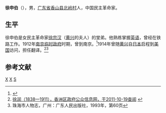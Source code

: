 '''徐申伯'''（{{bd|？||？|}}），男，[[广东省|广东省]][[香山县|香山县]][[北岭村|北岭村]]人，中国民主革命家。

==生平==
徐申伯是女民主革命家[[徐宗汉|徐宗汉]]（[[黄兴|黄兴]]的夫人）的堂弟。他熟练掌握[[英语|英语]]，曾经在铁路工作。1912年[[南京临时政府|南京临时政府]]时期，曾到南京。<ref>{{Cite web |url=http://read.dangdang.com/content_724309 |title=钟伯毅、邓家彦口述，谢文孙等整理，钟伯毅、邓家彦口述自传，中国大百科全书出版社，2009年 |accessdate=2011-10-19 |archive-date=2014-10-06 |archive-url=https://web.archive.org/web/20141006070808/http://read.dangdang.com/content_724309 |dead-url=no }}</ref>1914年曾随[[黄兴|黄兴]]自[[日本|日本]]启程到[[美国|美国]]访问，担任翻译。<ref>[http://www.zhxz.gov.cn/web-04-xr.html 徐润（1838—1911），香洲区政府公众信息网，于2011-10-19查阅] {{webarchive|url=https://web.archive.org/web/20041022091830/http://www.zhxz.gov.cn/web-04-xr.html |date=2004-10-22 }}</ref><ref>珠海市人物志，广州：广东人民出版社，1993年，第60页</ref>

==参考文献==
{{reflist}}

[[Category:中华民国大陆时期政治人物|X]]
[[Category:香山县人|X]]
[[Category:徐姓|S]]